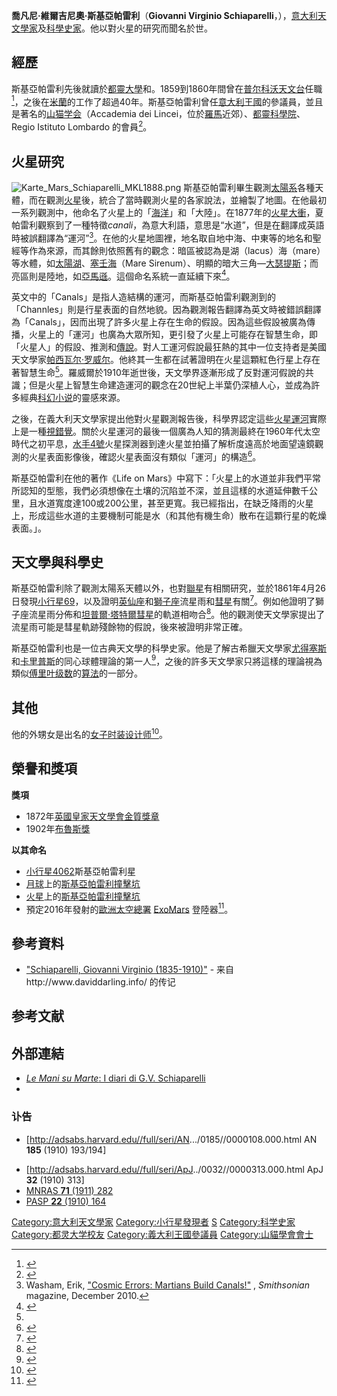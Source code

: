 {{Infobox Scientist
|name              =喬凡尼·斯基亞帕雷利
|box_width         =
|image             =Schiaparelli Giovanni.jpg
|image_width       =
|caption           =喬凡尼·斯基亞帕雷利
|birth_date        ={{birth date|df=yes|1835|3|14}}
|birth_place       = {{flag|Kingdom of Sardinia|civil}}[[萨维利亚诺|萨维利亚诺]]<ref>{{Cite web |url=http://notes9.senato.it/web/senregno.NSF/3b06b7313c966b4dc125711400599aa3/14af289cc2d13feb4125646f00606fab?OpenDocument |title=Senato Website |accessdate=2013-11-28 |archive-date=2009-03-18 |archive-url=https://web.archive.org/web/20090318001905/http://notes9.senato.it/web/senregno.nsf/3b06b7313c966b4dc125711400599aa3/14af289cc2d13feb4125646f00606fab?OpenDocument |dead-url=no }}</ref>
|death_date        ={{death date and age|df=yes|1910|7|4|1835|3|14}}
|death_place       ={{flag|Kingdom of Italy|civil}}[[米蘭|米蘭]]
|residence         =
|citizenship       =[[意大利|意大利]]
|nationality       =
|ethnicity         =
|field             =[[天文學家|天文學家]]
|work_institutions =
|alma_mater        =
|doctoral_advisor  =
|doctoral_students =
|known_for         =
|author_abbrev_bot =
|author_abbrev_zoo =
|influences        =
|influenced        =
|prizes            =
|footnotes         =
|signature         =
}}
'''喬凡尼·維爾吉尼奧·斯基亞帕雷利'''（'''Giovanni Virginio Schiaparelli'''，{{bd|1835年|3月14日|1910年|7月4日|S}}），[[意大利|意大利]][[天文學家|天文學家]]及[[科學史|科學史家]]。他以對火星的研究而聞名於世。

==經歷==
斯基亞帕雷利先後就讀於[[都靈大學|都靈大學]]和{{link-en|柏林天文台|Berlin Observatory}}。1859到1860年間曾在[[普尔科沃天文台|普尔科沃天文台]]任職<ref>{{Cite web |url=http://sait.oat.ts.astro.it/MSAIt820211/PDF/2011MmSAI..82..248K.pdf |title=Some remarks on preparations for Giovanni Virginio Schiaparelli’s journey to Russia |accessdate=2013-11-28 |archive-date=2018-10-05 |archive-url=https://web.archive.org/web/20181005050935/http://sait.oat.ts.astro.it/MSAIt820211/PDF/2011MmSAI..82..248K.pdf |dead-url=no }}</ref>，之後在[[米蘭|米蘭]]的{{link-it|布雷拉天文台|Osservatorio astronomico di Brera}}工作了超過40年。斯基亞帕雷利曾任[[意大利王國|意大利王國]]的參議員，並且是著名的[[山猫学会|山猫学会]]（Accademia dei Lincei，位於[[羅馬|羅馬]]近郊）、[[都靈科學院|都靈科學院]]、 Regio Istituto Lombardo 的會員<ref>{{Cite web |url=http://www.mat.uniroma2.it/simca/schiaparelli.pdf |title=Giovanni Virginio Schiaparelli: Fonti per una ricerca |accessdate=2013-11-28 |archive-date=2020-09-20 |archive-url=https://web.archive.org/web/20200920211619/http://www.mat.uniroma2.it/simca/schiaparelli.pdf |dead-url=no }}</ref>。

==火星研究==
[[File:Karte_Mars_Schiaparelli_MKL1888.png|thumb]]
斯基亞帕雷利畢生觀測[[太陽系|太陽系]]各種天體，而在觀測[[火星|火星]]後，統合了當時觀測火星的各家說法，並繪製了地圖。在他最初一系列觀測中，他命名了火星上的「[[月海|海洋]]」和「大陸」。在1877年的[[衝_(天體位置)|火星大衝]]，夏帕雷利觀察到了一種特徵''canali''，為意大利語，意思是“水道”，但是在翻譯成英語時被誤翻譯為“運河”<ref name=Smith01>Washam, Erik, [http://www.smithsonianmag.com/science-nature/Cosmic-Errors.html?c=y&page=2 "Cosmic Errors: Martians Build Canals!"] {{Webarchive|url=https://archive.is/20120912195828/http://www.smithsonianmag.com/science-nature/Cosmic-Errors.html?c=y&page=2 |date=2012-09-12 }}, ''Smithsonian'' magazine, December 2010.</ref>。在他的火星地圖裡，地名取自地中海、中東等的地名和聖經等作為來源，而其餘則依照舊有的觀念：暗區被認為是湖（lacus）海（mare）等水體，如[[太陽湖_(火星)|太陽湖]]、[[塞壬海|塞壬海]]（Mare Sirenum）、明顯的暗大三角—[[大瑟提斯高原|大瑟提斯]]；而亮區則是陸地，如[[亞馬遜平原(火星)|亞馬遜]]。這個命名系統一直延續下來<ref>{{Cite web |url=http://www.star.ucl.ac.uk/~rpif/mitc/mitcearly.html |title=Early Observations Of Mars - UCL Astronomy Group |access-date=2013-12-01 |archive-url=https://web.archive.org/web/20150309022308/http://www.star.ucl.ac.uk/~rpif/mitc/mitcearly.html |archive-date=2015-03-09 |dead-url=yes }}</ref>。

英文中的「Canals」是指人造結構的運河，而斯基亞帕雷利觀測到的「Channles」則是行星表面的自然地貌。因為觀測報告翻譯為英文時被錯誤翻譯為「Canals」，因而出現了許多火星上存在生命的假設。因為這些假設被廣為傳播，火星上的「運河」也廣為大眾所知，更引發了火星上可能存在智慧生命，即「火星人」的假設、推測和[[傳說|傳說]]。對人工運河假說最狂熱的其中一位支持者是美國天文學家[[帕西瓦尔·罗威尔|帕西瓦尔·罗威尔]]。他終其一生都在試著證明在火星這顆紅色行星上存在著智慧生命<ref name=Smith01/>。羅威爾於1910年逝世後，天文學界逐漸形成了反對運河假說的共識；但是火星上智慧生命建造運河的觀念在20世紀上半葉仍深植人心，並成為許多經典[[科幻小说|科幻小说]]的靈感來源。

之後，在義大利天文學家{{link-it|文森佐·切鲁利|Vincenzo Cerulli}}提出他對火星觀測報告後，科學界認定這些[[火星運河|火星運河]]實際上是一種[[視錯覺|視錯覺]]。關於火星運河的最後一個廣為人知的猜測最終在1960年代太空時代之初平息，[[水手4號|水手4號]]火星探測器到達火星並拍攝了解析度遠高於地面望遠鏡觀測的火星表面影像後，確認火星表面沒有類似「運河」的構造<ref>{{Cite web |url=http://www.challzine.net/25/25dengrove.html |title=The Rise and Fall of the Canals of Mars |accessdate=2013-12-01 |archive-date=2020-08-20 |archive-url=https://web.archive.org/web/20200820211113/http://www.challzine.net/25/25dengrove.html |dead-url=no }}</ref>。

斯基亞帕雷利在他的著作《Life on Mars》中寫下：「火星上的水道並非我們平常所認知的型態，我們必須想像在土壤的沉陷並不深，並且這樣的水道延伸數千公里，且水道寬度達100或200公里，甚至更寬。我已經指出，在缺乏降雨的火星上，形成這些水道的主要機制可能是水（和其他有機生命）散布在這顆行星的乾燥表面。」。

==天文學與科學史==
斯基亞帕雷利除了觀測太陽系天體以外，也對[[聯星|聯星]]有相關研究，並於1861年4月26日發現[[小行星69|小行星69]]，以及證明[[英仙座流星雨|英仙座]]和[[獅子座流星雨|獅子座]]流星雨和[[彗星|彗星]]有關<ref>{{Cite web |url=http://www.springerreference.com/docs/html/chapterdbid/30878.html |title=Schiaparelli, Giovanni Virginio (1835-1910) - SpringerReference |accessdate=2013-12-01 |archive-date=2013-12-03 |archive-url=https://web.archive.org/web/20131203012233/http://www.springerreference.com/docs/html/chapterdbid/30878.html |dead-url=no }}</ref>。例如他證明了獅子座流星雨分佈和[[坦普爾·塔特爾彗星|坦普爾·塔特爾彗星]]的軌道相吻合<ref>{{Cite web |url=http://www.brera.inaf.it/schiaparelli/science.html |title=Schiaparelli's science |accessdate=2013-12-01 |archive-date=2018-10-05 |archive-url=https://web.archive.org/web/20181005143247/http://www.brera.inaf.it/schiaparelli/science.html |dead-url=no }}</ref>。他的觀測使天文學家提出了流星雨可能是彗星軌跡殘餘物的假說，後來被證明非常正確。

斯基亞帕雷利也是一位古典天文學的科學史家。他是了解古希臘天文學家[[尤得塞斯|尤得塞斯]]和[[卡里普斯|卡里普斯]]的同心球體理論的第一人<ref>{{Cite web |url=http://adsabs.harvard.edu/abs/1998AHES...52..222Y |title=On the homocentric spheres of Eudoxus. |accessdate=2013-12-01 |archive-date=2018-10-05 |archive-url=https://web.archive.org/web/20181005104634/http://adsabs.harvard.edu/abs/1998AHES...52..222Y |dead-url=no }}</ref>，之後的許多天文學家只將這樣的理論視為類似[[傅里叶级数|傅里叶级数]]的[[算法|算法]]的一部分。

==其他==
他的外甥女{{link-it|埃爾薩·斯基亞帕雷利|Elsa Schiaparelli}}是出名的[[女子时装设计师|女子时装设计师]]<ref name="philex">{{cite web |url=http://www.philamuseum.org/micro_sites/exhibitions/schiaparelli/kids/schiap-pack.pdf |title=Shocking! The Art and Fashion of Elsa Schiaparelli - teacher's pack |format=PDF |publisher=[[费城艺术博物馆|Philadelphia Museum of Art]] |last=Division of Education at the Philadelphia Museum of Art |archiveurl=https://web.archive.org/web/20080529134356/http://www.philamuseum.org/micro_sites/exhibitions/schiaparelli/kids/schiap-pack.pdf |archivedate=2008-05-29 |deadurl=yes |accessdate=2013-12-01 }}</ref>。

== 榮譽和獎項 ==
'''獎項'''
* 1872年[[英國皇家天文學會金質獎章|英國皇家天文學會金質獎章]]
* 1902年[[布魯斯獎|布魯斯獎]]
'''以其命名'''
* [[小行星4062|小行星4062]]斯基亞帕雷利星
* [[月球|月球]]上的[[斯基亞帕雷利撞擊坑_(月球)|斯基亞帕雷利撞擊坑]]
* [[火星|火星]]上的[[斯基亞帕雷利撞擊坑_(火星)|斯基亞帕雷利撞擊坑]]
* 預定2016年發射的[[歐洲太空總署|歐洲太空總署]] [[ExoMars|ExoMars]] 登陸器<ref name='Lander naming'>{{cite news | first = Sean Patterson | title = ESA Names ExoMars Lander ‘Schiaparelli’ | date = 8 November 2013 | url = http://spacefellowship.com/news/art35863/exomars-lander-module-named-schiaparelli.html | work = Space Fellowship | accessdate = 2013-11-08 | archive-date = 2019-05-15 | archive-url = https://web.archive.org/web/20190515045451/http://spacefellowship.com/news/art35863/exomars-lander-module-named-schiaparelli.html | dead-url = no }}</ref>。

== 參考資料 ==
* [http://www.daviddarling.info/encyclopedia/S/Schiaparelli.html "Schiaparelli, Giovanni Virginio (1835-1910)"]{{Wayback|url=http://www.daviddarling.info/encyclopedia/S/Schiaparelli.html |date=20100301105359 }} - 来自http://www.daviddarling.info/{{Wayback|url=http://www.daviddarling.info/ |date=20100301105359 }} 的传记

== 参考文献 ==
{{reflist|2}}

== 外部連結 ==
* [https://web.archive.org/web/20071210063837/http://www.merate.mi.astro.it/docM/OAB/MARTE/index_marte.html ''Le Mani su Marte'': I diari di G.V. Schiaparelli]
* {{Gutenberg|no=7781|name=La Vita Sul Pianeta Marte}}

=== 讣告 ===
* {{it icon}} [http://adsabs.harvard.edu//full/seri/AN.../0185//0000108.000.html AN '''185''' (1910) 193/194]{{Wayback|url=http://adsabs.harvard.edu//full/seri/AN.../0185//0000108.000.html |date=20080905055336 }}
* [http://adsabs.harvard.edu//full/seri/ApJ../0032//0000313.000.html ApJ '''32''' (1910) 313]{{Wayback|url=http://adsabs.harvard.edu//full/seri/ApJ../0032//0000313.000.html |date=20080907121737 }}
* [http://adsabs.harvard.edu//full/seri/MNRAS/0071//0000282.000.html MNRAS '''71''' (1911) 282]{{Wayback|url=http://adsabs.harvard.edu//full/seri/MNRAS/0071//0000282.000.html |date=20081007105824 }}
* [http://adsabs.harvard.edu//full/seri/PASP./0022//0000164.000.html PASP '''22''' (1910) 164]{{Wayback|url=http://adsabs.harvard.edu//full/seri/PASP./0022//0000164.000.html |date=20081007170710 }}

{{火星}}
{{布鲁斯奖获得者}}
{{英国皇家天文学会金质奖章获得者}}
{{Authority control}}
{{DEFAULTSORT:Schiaparelli, Giovanni}}

[[Category:意大利天文學家|Category:意大利天文學家]]
[[Category:小行星發現者|Category:小行星發現者]]
[[Category:英國皇家天文學會金質獎章獲得者|S]]
[[Category:科学史家|Category:科学史家]]
[[Category:都灵大学校友|Category:都灵大学校友]]
[[Category:義大利王國參議員|Category:義大利王國參議員]]
[[Category:山貓學會會士|Category:山貓學會會士]]